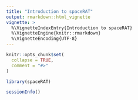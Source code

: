 ```yaml
---
title: "Introduction to spaceRAT"
output: rmarkdown::html_vignette
vignette: >
  %\VignetteIndexEntry{Introduction to spaceRAT}
  %\VignetteEngine{knitr::rmarkdown}
  %\VignetteEncoding{UTF-8}
---
```


```r
knitr::opts_chunk$set(
  collapse = TRUE,
  comment = "#>"
)
```

```r
library(spaceRAT)
```


```r
sessionInfo()
```
